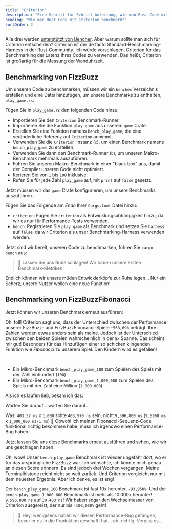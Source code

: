 ```yaml
---
title: "Criterion"
description: "Eine Schritt-für-Schritt-Anleitung, wie man Rust Code mit Criterion benchmarkt"
heading: "Wie man Rust Code mit Criterion benchmarkt"
sortOrder: 2
---
```



<Benchmarking />

<FizzBuzzRust />

<StepByStepRust />

<MicroVsMacro />

<BenchmarkingRust />

Alle drei werden [unterstützt von Bencher](/de/docs/explanation/adapters/). Aber warum sollte man sich für Criterion entscheiden?
Criterion ist der de facto Standard-Benchmarking-Harness in der Rust-Community.
Ich würde vorschlagen, Criterion für das Benchmarking der Latenz Ihres Codes zu verwenden.
Das heißt, Criterion ist großartig für die Messung der Wanduhrzeit.

<FizzBuzzRefactor />

## Benchmarking von FizzBuzz

Um unseren Code zu benchmarken, müssen wir ein `benches` Verzeichnis erstellen und eine Datei hinzufügen, um unsere Benchmarks zu enthalten, `play_game.rs`:

<GameBenchesTree />

Fügen Sie in `play_game.rs` den folgenden Code hinzu:

<FizzBuzzRefactorBenchesCode />

- Importieren Sie den `Criterion` Benchmark-Runner.
- Importieren Sie die Funktion `play_game` aus unserem `game` Crate.
- Erstellen Sie eine Funktion namens `bench_play_game`, die eine veränderliche Referenz auf `Criterion` annimmt.
- Verwenden Sie die `Criterion`-Instanz (`c`), um einen Benchmark namens `bench_play_game` zu erstellen.
- Verwenden Sie dann den Benchmark-Runner (`b`), um unseren Makro-Benchmark mehrmals auszuführen.
- Führen Sie unseren Makro-Benchmark in einer "black box" aus, damit der Compiler unseren Code nicht optimiert.
- Iterieren Sie von `1` bis `100` inklusive.
- Rufen Sie für jede Zahl `play_game` auf, mit `print` auf `false` gesetzt.

Jetzt müssen wir das `game` Crate konfigurieren, um unsere Benchmarks auszuführen.

Fügen Sie das Folgende am _Ende_ Ihrer `Cargo.toml` Datei hinzu:

<GameCargoToml />

- `criterion`: Fügen Sie `criterion` als Entwicklungsabhängigkeit hinzu, da wir es nur für Performance-Tests verwenden.
- `bench`: Registrieren Sie `play_game` als Benchmark und setzen Sie `harness` auf `false`, da wir Criterion als unser Benchmarking-Harness verwenden werden.

Jetzt sind wir bereit, unseren Code zu benchmarken, führen Sie `cargo bench` aus:

<BenchPlayGameOutput />

> 🐰 Lassen Sie uns Rübe schlagen! Wir haben unsere ersten Benchmark-Metriken!

Endlich können wir unsere müden Entwicklerköpfe zur Ruhe legen...
Nur ein Scherz, unsere Nutzer wollen eine neue Funktion!

<FizzBuzzFibonacciRust>
  <PlayGameRustCode />
</FizzBuzzFibonacciRust>

## Benchmarking von FizzBuzzFibonacci

Jetzt können wir unseren Benchmark erneut ausführen:

<BenchPlayGameFibonacciOutput />

Oh, toll! Criterion sagt uns, dass der Unterschied zwischen der Performance unserer FizzBuzz- und FizzBuzzFibonacci-Spiele `+568,69%` beträgt.
Ihre Zahlen werden etwas anders sein als meine.
Jedoch ist der Unterschied zwischen den beiden Spielen wahrscheinlich in der `5x` Spanne.
Das scheint mir gut! Besonders für das Hinzufügen einer so schicken klingenden Funktion wie _Fibonacci_ zu unserem Spiel.
Den Kindern wird es gefallen!

<FizzBuzzFibonacciOpenRust>
  <FizzBuzzFibonacciOpenRustCode />
</FizzBuzzFibonacciOpenRust>

<TheEnd />

<br />

<OnFire />

<BenchPlayGameOnFireCode />

- Ein Mikro-Benchmark `bench_play_game_100` zum Spielen des Spiels mit der Zahl einhundert (`100`)
- Ein Mikro-Benchmark `bench_play_game_1_000_000` zum Spielen des Spiels mit der Zahl eine Million (`1_000_000`)

Als ich es laufen ließ, bekam ich das:

<BenchPlayGameOnFireOutputStart />

Warten Sie darauf... warten Sie darauf...

<BenchPlayGameOnFireOutput />

Was! `403.57 ns` x `1,000` sollte `403,570 ns` sein, nicht `9,596,800 ns` (`9.5968 ms` x `1_000_000 ns/1 ms`) 🤯
Obwohl ich meinen Fibonacci-Sequenz-Code funktional richtig bekommen habe, muss ich irgendwo einen Performance-Bug haben.

<FizzBuzzFibonacciFixRust />

Jetzt lassen Sie uns diese Benchmarks erneut ausführen und sehen, wie wir uns geschlagen haben:

<BenchPlayGameFixOutput />

Oh, wow! Unser `bench_play_game` Benchmark ist wieder ungefähr dort, wo er für das ursprüngliche FizzBuzz war.
Ich wünschte, ich könnte mich genau an diesen Score erinnern. Es sind jedoch drei Wochen vergangen.
Meine Terminalhistorie reicht nicht so weit zurück.
Und Criterion vergleicht nur mit dem neuesten Ergebnis.
Aber ich denke, es ist eng!

Der `bench_play_game_100` Benchmark ist fast 10x herunter, `-93,950%`.
Und der `bench_play_game_1_000_000` Benchmark ist mehr als 10.000x herunter! `9,596,800 ns` auf `30,403 ns`!
Wir haben sogar den Wechselmesser von Criterion ausgereizt, der nur bis `-100,000%` geht!

> 🐰 Hey, wenigstens haben wir diesen Performance-Bug gefangen, bevor er es in die Produktion geschafft hat... oh, richtig. Vergiss es...

<CatchInCi />

<CatchInCiOutput />

<CatchInCiPlot />

<CatchInCiPlotRustBench title="Wie man Rust mit Criterion benchmarkt" />

<BencherFooter />
